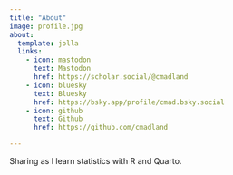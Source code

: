 ```yaml
---
title: "About"
image: profile.jpg
about:
  template: jolla
  links:
    - icon: mastodon
      text: Mastodon
      href: https://scholar.social/@cmadland
    - icon: bluesky
      text: Bluesky
      href: https://bsky.app/profile/cmad.bsky.social
    - icon: github
      text: Github
      href: https://github.com/cmadland

---
```


Sharing as I learn statistics with R and Quarto.
